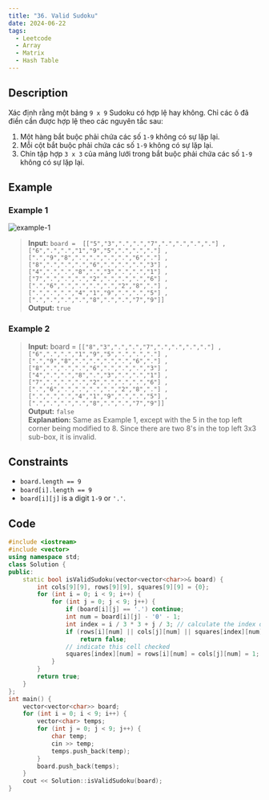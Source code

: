 ```yaml
---
title: "36. Valid Sudoku"
date: 2024-06-22
tags: 
  - Leetcode
  - Array
  - Matrix
  - Hash Table
---
```

## Description

Xác định rằng một bảng `9 x 9` Sudoku có hợp lệ hay không. Chỉ các ô đã điền cần được hợp lệ theo các nguyên tắc sau:

1. Một hàng bắt buộc phải chứa các số `1-9` không có sự lặp lại.
2. Mỗi cột bắt buộc phải chứa các số `1-9` không có sự lặp lại.
3. Chín tập hợp `3 x 3` của mảng lưới trong bắt buộc phải chứa các số `1-9` không có sự lặp lại.



## Example

### Example 1

![example-1](https://upload.wikimedia.org/wikipedia/commons/thumb/f/ff/Sudoku-by-L2G-20050714.svg/250px-Sudoku-by-L2G-20050714.svg.png)

> **Input:** `board = 
[["5","3",".",".","7",".",".",".","."]
,["6",".",".","1","9","5",".",".","."]
,[".","9","8",".",".",".",".","6","."]
,["8",".",".",".","6",".",".",".","3"]
,["4",".",".","8",".","3",".",".","1"]
,["7",".",".",".","2",".",".",".","6"]
,[".","6",".",".",".",".","2","8","."]
,[".",".",".","4","1","9",".",".","5"]
,[".",".",".",".","8",".",".","7","9"]]`
<br/>**Output:** `true`

### Example 2

> **Input:** board = 
`[["8","3",".",".","7",".",".",".","."]
,["6",".",".","1","9","5",".",".","."]
,[".","9","8",".",".",".",".","6","."]
,["8",".",".",".","6",".",".",".","3"]
,["4",".",".","8",".","3",".",".","1"]
,["7",".",".",".","2",".",".",".","6"]
,[".","6",".",".",".",".","2","8","."]
,[".",".",".","4","1","9",".",".","5"]
,[".",".",".",".","8",".",".","7","9"]]`
<br/> **Output:** `false`
<br/> **Explanation:** Same as Example 1, except with the 5 in the top left corner being modified to 8. Since there are two 8's in the top left 3x3 sub-box, it is invalid.

## Constraints

- `board.length == 9`
- `board[i].length == 9`
- `board[i][j]` is a digit `1-9` or  `'.'`.

## Code

```c++
#include <iostream>
#include <vector>
using namespace std;
class Solution {
public:
    static bool isValidSudoku(vector<vector<char>>& board) {
        int cols[9][9], rows[9][9], squares[9][9] = {0};
        for (int i = 0; i < 9; i++) {
            for (int j = 0; j < 9; j++) {
                if (board[i][j] == '.') continue;
                int num = board[i][j] - '0' - 1;
                int index = i / 3 * 3 + j / 3; // calculate the index of sub-box for this cell 
                if (rows[i][num] || cols[j][num] || squares[index][num])
                    return false;
                // indicate this cell checked
                squares[index][num] = rows[i][num] = cols[j][num] = 1;
            }
        }
        return true;
    }
};
int main() {
    vector<vector<char>> board;
    for (int i = 0; i < 9; i++) {
        vector<char> temps;
        for (int j = 0; j < 9; j++) {
            char temp;
            cin >> temp;
            temps.push_back(temp);
        }
        board.push_back(temps);
    }
    cout << Solution::isValidSudoku(board);
}
```
